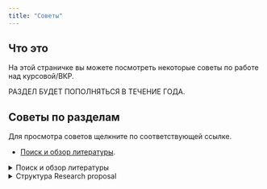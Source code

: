 ```yaml
---
title: "Советы"
---
```


## Что это

На этой страничке вы можете посмотреть некоторые советы по работе над курсовой/ВКР.

РАЗДЕЛ БУДЕТ ПОПОЛНЯТЬСЯ В ТЕЧЕНИЕ ГОДА.

## Советы по разделам

Для просмотра советов щелкните по соответствующей ссылке.

-   [Поиск и обзор литературы](lit.html). 

<details>

<summary>Поиск и обзор литературы</summary>

Количество источников в списке литературы никак не регламентируется, но по моей субъективной оценке в вашем списке литературы должно быть хотя бы 20 источников, большинство из которых --- англоязычные эмпирические, опубликованные в хороших журналах.

Критерий, который я могу предложить для определения хороших журналов, такой. Журнал должен находиться в первом или втором квартиле (Q1 или Q2) в области "Economics, Econometrics". Квартили журналом рекомендую смотреть на сайте [SJR](https://www.scimagojr.com/).

В процессе чтения эмпирических статей я рекомендую заносить ключевую информацию о них в таблицу [примерно такого вида](https://docs.google.com/spreadsheets/d/10Lcw_3SHWKwL8YY8o91tbtVE0EdSW14gPCcQzxEJzfw/edit?usp=sharing).

При оформлении ссылок на литературу, а также списка литературы предпочтителен APA-style. Примеры оформления можно посмотреть по [ссылке](https://www.scribbr.com/category/apa-examples/).

</details>

<details>

<summary>Структура Research proposal</summary>

Составление Research proposal (aka "Предложение по исследованию") является первым содержательным этапом при подготовке курсовой/ВКР.

Как правило, Research proposal включает в себя описание следующих элементов:

1.  **Исследовательский вопрос**: что хотите исследовать, и почему этот вопрос интересен (мотивация исследования, в идеале --- со ссылками на литературу). Отталкивайтесь от интересного явления, которое хотите объяснить или исследовать.

2.  Выдвигаемые **гипотезы** относительно исследовательского вопроса (формулировка в обычном, смысловом контексте). Обоснование гипотез --- почему и из каких соображений они выдвигаются: какой механизм обеспечивает те причинно-следственные связи, которые лежат в основе ваших гипотез. Здесь тоже в идеале нужно использовать при аргументации ссылки на литературу.

3.  Какие **данные** для этого понадобятся или уже собраны: что должно быть единицей наблюдения, какая должна быть выборка, какой тип данных. Потенциальный или фактический **источник данных** (или источники), т. е. база данных, на которой такое исследование может быть проведено: название, описание (что, кем, когда и как собиралось, измерялось, описывалось и т.п.), ссылка на страницу в интернете.

4.  Какие **переменные**, т. е. характеристики (признаки) объектов наблюдения необходимы. Какие переменные доступны в имеющихся источниках: за какой период, для какой выборки. Описание этих переменных (единицы измерения, особенности измерения и т. п.). Какие из них являются переменными интереса, а какие --- контрольными переменными.

5.  Спецификация **модели**: набор регрессоров, форма зависимости. Обоснование модели (из общих смысловых и экономических соображений).

6.  **Эконометрическая формулировка гипотез**: постановка гипотез в содержательной и статистической формах. Выбор и обоснование критерия для проверки гипотез.

7.  **Policy Conclusions** (возможные практические применения результатов исследования): кому результаты такого исследования могут быть полезны и как их можно использовать.

</details>
